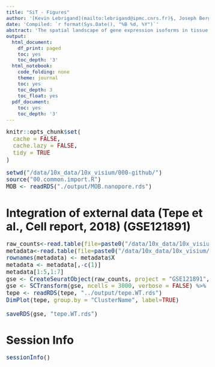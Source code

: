 ```yaml
---
title: "SiT - Figures"
author: '[Kevin Lebrigand](mailto:lebrigand@ipmc.cnrs.fr)§, Joseph Bergenstråhle §, Kim Thrane §, Annelie Mollbrink, Pascal Barbry, Rainer Waldmann and Joakim Lundeberg'
date: 'Compiled: `r format(Sys.Date(), "%B %d, %Y")`'
abstract: 'The spatial landscape of gene expression isoforms in tissue sections.'
output:
  html_document:
    df_print: paged
    toc: yes
    toc_depth: '3'
  html_notebook:
    code_folding: none
    theme: journal
    toc: yes
    toc_depth: 3
    toc_float: yes
  pdf_document:
    toc: yes
    toc_depth: '3'
---
```


<style type="text/css">

body, td {
   font-size: 15px;
}
code.r{
  font-size: 15px;
}
pre {
  font-size: 15px
}
</style>

```r
knitr::opts_chunk$set(
  cache = FALSE,
  cache.lazy = FALSE,
  tidy = TRUE
)

```

```r

setwd("/data/10x_data/10x_visium/000-github/")
source("00.common.import.R")
MOB <- readRDS("./output/MOB.nanopore.rds")

```

# Integration of external data (Tepe et al., Cell report, 2018) (GSE121891)

```r

raw_counts<-read.table(file=paste0("/data/10x_data/10x_visium/final/ressources/","GSE121891_OB_6_runs_processed_seurat.dge.csv"),sep=",")
metadata<-read.table(file=paste0("/data/10x_data/10x_visium/final/ressources/","GSE121891_OB_metaData_seurat.csv"),sep=",", header=TRUE)
rownames(metadata) <- metadata$X
metadata <- metadata[,-c(1)]
metadata[1:5,1:7]
gse <- CreateSeuratObject(raw_counts, project = "GSE121891", assay = "RNA", meta.data = metadata)
gse <- SCTransform(gse, ncells = 3000, verbose = FALSE) %>% RunPCA(verbose = FALSE) %>% RunUMAP(dims = 1:30)
tepe <- readRDS(tepe, "../output/tepe.WT.rds")
DimPlot(tepe, group.by = "ClusterName", label=TRUE)

saveRDS(gse, "tepe.WT.rds")

```

# Session Info

```r
sessionInfo()
```

